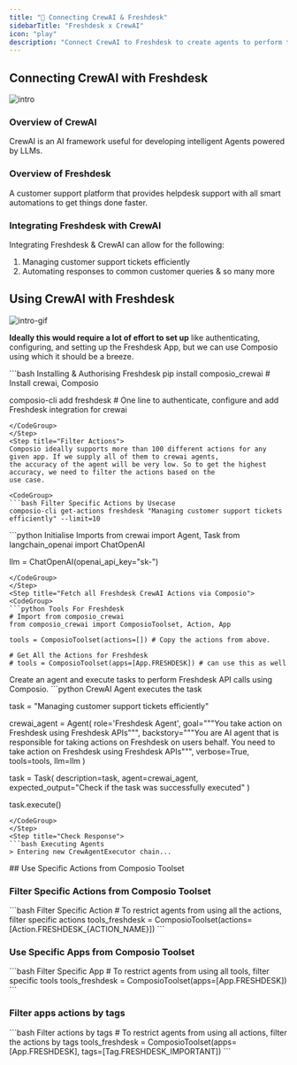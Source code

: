 ```yaml
---
title: "🚀 Connecting CrewAI & Freshdesk"
sidebarTitle: "Freshdesk x CrewAI"
icon: "play"
description: "Connect CrewAI to Freshdesk to create agents to perform tasks using natural language"
---
```


## Connecting CrewAI with Freshdesk
![intro](/media/intro.jpg)

### Overview of CrewAI

CrewAI is an AI framework useful for developing intelligent Agents powered by LLMs.

### Overview of Freshdesk

A customer support platform that provides helpdesk support with all smart automations to get things done faster.

### Integrating Freshdesk with CrewAI

Integrating Freshdesk & CrewAI can allow for the following:

1. Managing customer support tickets efficiently
2. Automating responses to common customer queries
& so many more

## Using CrewAI with Freshdesk
![intro-gif](/media/intro.gif)
<Steps>
<Step title="Setting Up the Environment">

**Ideally this would require a lot of effort to set up** like authenticating, configuring, and setting up the Freshdesk App, but we can use Composio using which it should be a breeze.

<CodeGroup>
```bash Installing & Authorising Freshdesk
pip install composio_crewai # Install crewai, Composio 

composio-cli add freshdesk # One line to authenticate, configure and add Freshdesk integration for crewai
```
</CodeGroup>
</Step>
<Step title="Filter Actions">
Composio ideally supports more than 100 different actions for any given app. If we supply all of them to crewai agents, 
the accuracy of the agent will be very low. So to get the highest accuracy, we need to filter the actions based on the 
use case.

<CodeGroup>
```bash Filter Specific Actions by Usecase
composio-cli get-actions freshdesk "Managing customer support tickets efficiently" --limit=10
```
</CodeGroup>

</Step>
<Step title="Import Base Packages">

<CodeGroup>
```python Initialise Imports
from crewai import Agent, Task
from langchain_openai import ChatOpenAI

llm = ChatOpenAI(openai_api_key="sk-<OPENAI KEY>")
```
</CodeGroup>
</Step>
<Step title="Fetch all Freshdesk CrewAI Actions via Composio">
<CodeGroup>
```python Tools For Freshdesk
# Import from composio_crewai
from composio_crewai import ComposioToolset, Action, App

tools = ComposioToolset(actions=[]) # Copy the actions from above. 

# Get All the Actions for Freshdesk
# tools = ComposioToolset(apps=[App.FRESHDESK]) # can use this as well
```
</CodeGroup>
</Step>
<Step title="Execute the Agent">
Create an agent and execute tasks to perform Freshdesk API calls using Composio. 
<CodeGroup>
```python CrewAI Agent executes the task

task = "Managing customer support tickets efficiently"

crewai_agent = Agent(
    role='Freshdesk Agent',
    goal="""You take action on Freshdesk using Freshdesk APIs""",
    backstory="""You are AI agent that is responsible for taking actions on Freshdesk on users behalf. You need to take action on Freshdesk using Freshdesk APIs""",
    verbose=True,
    tools=tools,
    llm=llm
)

task = Task(
    description=task,
    agent=crewai_agent,
    expected_output="Check if the task was successfully executed"
)

task.execute()
```
</CodeGroup>
</Step>
<Step title="Check Response">
```bash Executing Agents
> Entering new CrewAgentExecutor chain...
```
</Step>
</Steps>
## Use Specific Actions from Composio Toolset

### Filter Specific Actions from Composio Toolset

<CodeGroup>
```bash Filter Specific Action
# To restrict agents from using all the actions, filter specific actions
tools_freshdesk = ComposioToolset(actions=[Action.FRESHDESK_{ACTION_NAME}])
```
</CodeGroup>

### Use Specific Apps from Composio Toolset
<CodeGroup>
```bash Filter Specific App
# To restrict agents from using all tools, filter specific tools
tools_freshdesk = ComposioToolset(apps=[App.FRESHDESK])
```
</CodeGroup>

### Filter apps actions by tags 
<CodeGroup>
```bash Filter actions by tags
# To restrict agents from using all actions, filter the actions by tags
tools_freshdesk = ComposioToolset(apps=[App.FRESHDESK], tags=[Tag.FRESHDESK_IMPORTANT])
```
</CodeGroup>